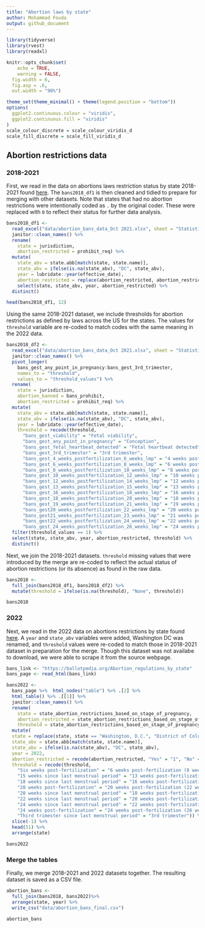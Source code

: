 ```yaml
---
title: "Abortion laws by state"
author: Mohammad Fouda
output: github_document
---
```


```r

library(tidyverse)
library(rvest)
library(readxl)

knitr::opts_chunk$set(
	echo = TRUE,
	warning = FALSE,
  fig.width = 6,
  fig.asp = .6,
  out.width = "90%")

theme_set(theme_minimal() + theme(legend.position = "bottom"))
options(
  ggplot2.continuous.colour = "viridis",
  ggplot2.continuous.fill = "viridis"
)
scale_colour_discrete = scale_colour_viridis_d
scale_fill_discrete = scale_fill_viridis_d
```

## Abortion restrictions data 

### 2018-2021

First, we read in the data on abortions laws restriction status by state 2018-2021 found [here](https://lawatlas.org/datasets/abortion-bans). The `bans2018_df1` is then cleaned and tidied to prepare for merging with other datasets. Note that states that had no abortion restrictions were intentionally coded as `.` by the original coder. These were replaced with `0` to reflect their status for further data analysis. 


```r
bans2018_df1 <-
  read_excel("data/abortion_bans_data_Oct 2021.xlsx", sheet = "Statistical Data", range = "A1:H127") %>% 
  janitor::clean_names() %>% 
  rename(
    state = jurisdiction,
    abortion_restricted = prohibit_req) %>% 
  mutate(
    state_abv = state.abb[match(state, state.name)],
    state_abv = ifelse(is.na(state_abv), "DC", state_abv),
    year = lubridate::year(effective_date),
    abortion_restricted = replace(abortion_restricted, abortion_restricted == ".", "0")) %>% 
    select(state, state_abv, year, abortion_restricted) %>% 
  distinct()

head(bans2018_df1, 12)
```

Using the same 2018-2021 dataset, we include thresholds for abortion restrictions as defined by laws across the US for the states. The values for `threshold` variable are re-coded to match codes with the same meaning in the 2022 data. 

```r
bans2018_df2 <-
  read_excel("data/abortion_bans_data_Oct 2021.xlsx", sheet = "Statistical Data", range = "A1:Z127") %>% 
  janitor::clean_names() %>% 
  pivot_longer(
    bans_gest_any_point_in_pregnancy:bans_gest_3rd_trimester,
    names_to = "threshold",
    values_to = "threshold_values") %>% 
  rename(
    state = jurisdiction,
    abortion_banned = bans_prohibit,
    abortion_restricted = prohibit_req) %>% 
  mutate(
    state_abv = state.abb[match(state, state.name)],
    state_abv = ifelse(is.na(state_abv), "DC", state_abv),
    year = lubridate::year(effective_date),
    threshold = recode(threshold,
      "bans_gest_viability" = "Fetal viability",
      "bans_gest_any_point_in_pregnancy" = "Conception",
      "bans_gest_fetal_heartbeat_detected" = "Fetal heartbeat detected",
      "bans_gest_3rd_trimester" = "3rd trimester",
      "bans_gest_4_weeks_postfertilization_6_weeks_lmp" = "4 weeks post-fertilization (6 weeks LMP)",
      "bans_gest_6_weeks_postfertilization_8_weeks_lmp" = "6 weeks post-fertilization (8 weeks LMP)",
      "bans_gest_8_weeks_postfertilization_10_weeks_lmp" = "8 weeks post-fertilization (10 weeks LMP)",
      "bans_gest_10_weeks_postfertilization_12_weeks_lmp" = "10 weeks post-fertilization (12 weeks LMP)",
      "bans_gest_12_weeks_postfertilization_14_weeks_lmp" = "12 weeks post-fertilization (14 weeks LMP)",
      "bans_gest_13_weeks_postfertilization_15_weeks_lmp" = "13 weeks post-fertilization (15 weeks LMP)",
      "bans_gest_16_weeks_postfertilization_18_weeks_lmp" = "16 weeks post-fertilization (18 weeks LMP)",
      "bans_gest_18_weeks_postfertilization_20_weeks_lmp" = "18 weeks post-fertilization (20 weeks LMP)",
      "bans_gest_19_weeks_postfertilization_21_weeks_lmp" = "19 weeks post-fertilization (21 weeks LMP)",
      "bans_gest20_weeks_postfertilization_22_weeks_lmp" = "20 weeks post-fertilization (22 weeks LMP)",
      "bans_gest21_weeks_postfertilization_23_weeks_lmp" = "21 weeks post-fertilization (23 weeks LMP)",
      "bans_gest22_weeks_postfertilization_24_weeks_lmp" = "22 weeks post-fertilization (24 weeks LMP)",
      "bans_gest_24_weeks_postfertilization_26_weeks_lmp" = "24 weeks post-fertilization (26 weeks LMP)")) %>%
  filter(threshold_values == 1) %>% 
  select(state, state_abv, year, abortion_restricted, threshold) %>% 
  distinct()
```

Next, we join the 2018-2021 datasets. `threshold` missing values that were introduced by the merge are re-coded to reflect the actual status of abortion restrictions (or its absence) as found in the raw data. 

```r
bans2018 <-
  full_join(bans2018_df1, bans2018_df2) %>% 
  mutate(threshold = ifelse(is.na(threshold), "None", threshold))

bans2018 
```

### 2022

Next, we read in the 2022 data on abortions restrictions by state found [here](https://ballotpedia.org/Abortion_regulations_by_state). A `year` and `state_abv` variables were added, Washington DC was renamed, and `threshold` values were re-coded to match those in 2018-2021 dataset in preparation for the merge. Though this dataset was not availabe to download, we were able to scrape it from the source webpage. 

```r
bans_link <- "https://ballotpedia.org/Abortion_regulations_by_state"
bans_page <- read_html(bans_link)

bans2022 <- 
  bans_page %>%  html_nodes("table") %>% .[2] %>% 
  html_table() %>% .[[1]] %>% 
  janitor::clean_names() %>% 
  rename(
    state = state_abortion_restrictions_based_on_stage_of_pregnancy,
    abortion_restricted = state_abortion_restrictions_based_on_stage_of_pregnancy_2,
    threshold = state_abortion_restrictions_based_on_stage_of_pregnancy_3) %>% 
  mutate(
  state = replace(state, state == "Washington, D.C.", "District of Columbia"),
  state_abv = state.abb[match(state, state.name)],
  state_abv = ifelse(is.na(state_abv), "DC", state_abv),
  year = 2022,
  abortion_restricted = recode(abortion_restricted, "Yes" = "1", "No" = "0"),
  threshold = recode(threshold,
    "Six weeks post-fertilization" = "6 weeks post-fertilization (8 weeks LMP)",
    "15 weeks since last menstrual period" = "13 weeks post-fertilization (15 weeks LMP)",
    "18 weeks since last menstrual period" = "16 weeks post-fertilization (18 weeks LMP)",
    "20 weeks post-fertilization" = "20 weeks post-fertilization (22 weeks LMP)",
    "20 weeks since last menstrual period" = "18 weeks post-fertilization (20 weeks LMP)",
    "22 weeks since last menstrual period" = "20 weeks post-fertilization (22 weeks LMP)",
    "24 weeks since last menstrual period" = "22 weeks post-fertilization (24 weeks LMP)",
    "24 weeks post-fertilization" = "24 weeks post-fertilization (26 weeks LMP)",
    "Third trimester since last menstrual period" = "3rd trimester")) %>% 
  slice(-1) %>% 
  head(51) %>% 
  arrange(state)

bans2022
```

### Merge the tables

Finally, we merge 2018-2021 and 2022 datasets together. The resulting dataset is saved as a CSV file.

```r
abortion_bans <-
  full_join(bans2018, bans2022)%>% 
  arrange(state, year) %>% 
  write_csv("data/abortion_bans_final.csv")

abortion_bans
```


